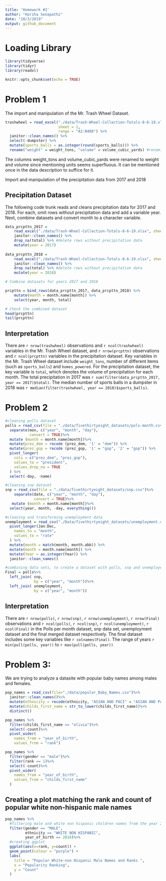 ```yaml
---
title: 'Homework #2'
author: "Harsha Senapathi"
date: "10/3/2019"
output: github_document
---
```



# Loading Library
```r
library(tidyverse)
library(tidyr)
library(readxl)
```


```r
knitr::opts_chunk$set(echo = TRUE)
```

# Problem 1

The import and manipulation of the Mr. Trash Wheel Dataset.

```r
trashwheel = read_excel("./data/Trash-Wheel-Collection-Totals-8-6-19.xlsx",
                        sheet = 1, 
                        range = "A2:N408") %>% 
  janitor::clean_names() %>%
  select(-dumpster) %>%
  mutate(sports_balls = as.integer(round(sports_balls))) %>% 
  rename("weight" = weight_tons, "volume" = volume_cubic_yards) #renaming columns to more reasonable variable names
```

The columns weight_tons and volume_cubic_yards were renamed to weight and volume since mentioning units seems superfluous. It can be mentioned once in the data description to suffice for it.

Import and manipulation of the precipitation data from 2017 and 2018

## Precipitation Dataset

The following code trunk reads and cleans precipitation data for 2017 and 2018. For each, omit rows without precipitation data and add a variable year. Next, combine datasets and convert month to a character variable.

```r

data_prcpttn_2017 = 
    read_excel("./data/Trash-Wheel-Collection-Totals-8-6-19.xlsx", sheet = '2017 Precipitation', range = "A2:B14") %>%
    janitor::clean_names() %>% 
    drop_na(total) %>% #delete rows without precipitation data
    mutate(year = 2017)
    
data_prcpttn_2018 = 
    read_excel("./data/Trash-Wheel-Collection-Totals-8-6-19.xlsx", sheet = '2018 Precipitation', range = "A2:B14") %>%
    janitor::clean_names() %>% 
    drop_na(total) %>% #delete rows without precipitation data
    mutate(year = 2018)

# Combine datasets for years 2017 and 2018

prcpttn = bind_rows(data_prcpttn_2017, data_prcpttn_2018) %>% 
    mutate(month = month.name[month]) %>% 
    select(year, month, total)

# Check the combined dataset
head(prcpttn)
tail(prcpttn)

```

## Interpretation
There are `r nrow(trashwheel)` observations and `r ncol(trashwheel)` variables in the Mr. Trash Wheel dataset, and `r nrow(prcpttn)` observations and `r ncol(prcpttn)` variables in the precipitation dataset. Key variables in the Mr. Trash Wheel dataset include `weight_tons`, number of different items (such as `sports_balls`) and `homes_powered`. For the precipitation dataset, the key variable is `total`, which denotes the volume of precipitation for each month. The total precipitation in 2017 was `r sum(filter(data_prcpttn_2017, year == 2017)$total)`. The median number of sports balls in a dumpster in 2018 was `r median(filter(trashwheel, year == 2018)$sports_balls)`.

# Problem 2

```r

#cleaning polls dataset
polls = read_csv(file = "./data/fivethirtyeight_datasets/pols-month.csv")%>%
  separate(mon, c("year", "month", "day"), 
           convert = TRUE)%>%
  mutate (month = month.name[month])%>%
  mutate(prez_dem = recode (prez_dem, '1' = "dem")) %>% 
  mutate(prez_gop = recode (prez_gop, '1' = "gop", '2' = "gop")) %>% 
  pivot_longer(
    cols = c("prez_dem", "prez_gop"), 
    values_to = "president", 
    values_drop_na = TRUE
  ) %>% 
  select(-day, -name)

#cleaning snp dataset
snp = read_csv(file = "./data/fivethirtyeight_datasets/snp.csv")%>%
    separate(date, c("year", "month", "day"), 
             convert = TRUE)%>%
   mutate (month = month.name[month])%>%
  select(year, month, -day, everything())

#cleaning and transforming unemployment data
unemployment = read_csv("./Data/fivethirtyeight_datasets/unemployment.csv") %>%
  pivot_longer(Jan:Dec, 
    names_to = "month",
    values_to = "rate"
  ) %>% 
  mutate(month = match(month, month.abb)) %>%
  mutate(month = month.name[month]) %>%
  mutate(Year = as.integer(Year)) %>%
  janitor::clean_names()

#combining data sets, to create a dataset with polls, snp and unemployent rate.
Final = polls%>%
  left_join( snp,
             by = c("year", "month"))%>%
  left_join( unemployment,
             by = c("year", "month"))

```

## Interpretation
There are `r nrow(polls)`, `r nrow(snp)`, `r nrow(unemployment)`, `r nrow(Final)` observations and `r ncol(polls)`, `r ncol(snp)`, `r ncol(unemployment)`, `r ncol(Final)` in the Polls per month dataset, snp data set, unemployment dataset and the final merged dataset respectively. The final dataset includes some key variables like `r colnames(Final)`. The range of years `r min(pull(polls, year))` to `r max(pull(polls, year))`

# Problem 3:

We are trying to analyze a datasite with popular baby names among males and females.

```r
pop_names = read_csv(file="./data/popular_Baby_Names.csv")%>%
  janitor::clean_names()%>%
  mutate(ethnicity = recode(ethnicity, "ASIAN AND PACI" = "ASIAN AND PACIFIC ISLANDER", "BLACK NON HISP" = "BLACK NON HISPANIC", "WHITE NON HISP" = "WHITE NON HISPANIC"))%>%
  mutate(childs_first_name = str_to_lower(childs_first_name))%>%
  distinct()

pop_names %>%
  filter(childs_first_name == "olivia")%>%
  select(-count)%>%
  pivot_wider(
    names_from = "year_of_birth",
    values_from = "rank")

pop_names %>%
  filter(gender == "male")%>%
  filter(rank == 1)%>%
  select(-count)%>%
  pivot_wider(
    names_from = "year_of_birth",
    values_from = "childs_first_name"
  )
```

## Creating a plot matching the rank and count of popular white non-hispanic male names

```r
pop_names %>%
  #filtering male and white non hispanic children names from the year 2016
  filter(gender == "MALE",
         ethnicity == "WHITE NON HISPANIC",
         year_of_birth == 2016)%>%
  #creating ggplot
  ggplot(aes(x=rank, y=count)) + 
  geom_point(colour = "purple") +
  labs(
    title = "Popular White-non Hispanic Male Names and Ranks ",
    x = "Popularity Ranking",
    y = "Count"
  )
```






